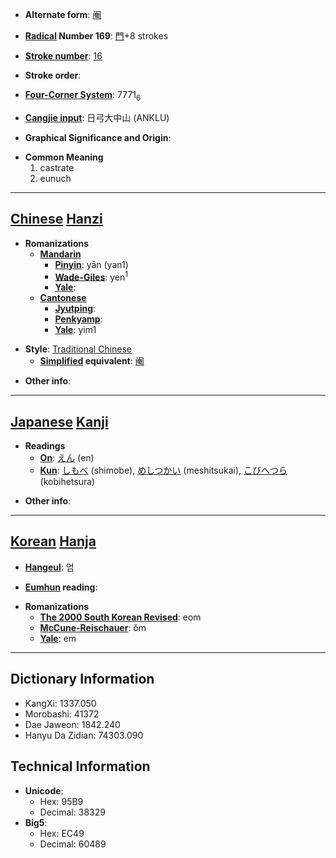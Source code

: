 * '''Alternate form''': [[阉]]

* '''[[Wiktionary:Chinese radical index| Radical]] Number 169''': [[Wiktionary:Chinese radical index 門|門]]+8 strokes

* '''[[Wiktionary:Chinese total strokes index|Stroke number]]''': [[Wiktionary:Chinese total strokes index 16|16]]

* '''Stroke order''': 

* '''[[Wiktionary:Chinese four corner index|Four-Corner System]]''': 7771<sub>6</sub>

* '''[[Wiktionary:Chinese Cangjie index|Cangjie input]]''': 日弓大中山 (ANKLU)

* '''Graphical Significance and Origin''': 

* '''Common Meaning'''
*#castrate
*# eunuch


----

== [[Chinese]] [[Hanzi]] ==

* '''Romanizations'''
** '''[[Mandarin]]'''
*** '''[[Pinyin]]''': yān (yan1)
*** '''[[Wade-Giles]]''': yen<sup>1</sup>
*** '''[[Yale]]''': 
** '''[[Cantonese]]'''
*** '''[[Jyutping]]''':
*** '''[[Penkyamp]]''': 
*** '''[[Yale]]''': yim1

* '''Style''': [[Traditional Chinese]] 
** '''[[Simplified Chinese|Simplified]] equivalent''': [[阉]]

* '''Other info''': 

----

== [[Japanese]] [[Kanji]] ==

* '''Readings'''
** '''[[On]]''': [[えん]] (en)
** '''[[Kun]]''': [[しもべ]] (shimobe), [[めしつかい]] (meshitsukai), [[こびへつら]] (kobihetsura)

* '''Other info''':  

----

== [[Korean]] [[Hanja]] ==

* '''[[Hangeul]]''': 엄

* '''[[Eumhun]] reading''': 

* '''Romanizations'''
** '''[[The 2000 South Korean Revised Romanization|The 2000 South Korean Revised]]''': eom
** '''[[McCune-Reischauer]]''': ŏm
** '''[[Yale]]''': em

----

== Dictionary Information ==

* KangXi: 1337.050
* Morobashi: 41372
* Dae Jaweon: 1842.240
* Hanyu Da Zidian: 74303.090

== Technical Information ==

* '''Unicode''':
** Hex: 95B9
** Decimal: 38329
* '''Big5''':
** Hex: EC49
** Decimal: 60489